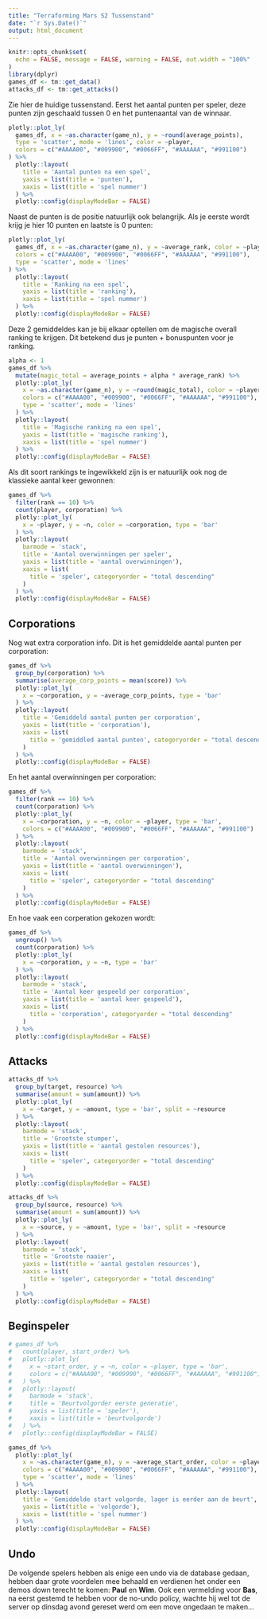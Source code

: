 ```yaml
---
title: "Terraforming Mars S2 Tussenstand"
date: "`r Sys.Date()`"
output: html_document
---
```


```r
knitr::opts_chunk$set(
  echo = FALSE, message = FALSE, warning = FALSE, out.width = "100%"
)
library(dplyr)
games_df <- tm::get_data()
attacks_df <- tm::get_attacks()
```

Zie hier de huidige tussenstand. Eerst het aantal punten per speler, deze punten zijn geschaald tussen 0 en het puntenaantal van de winnaar.

```r
plotly::plot_ly(
  games_df, x = ~as.character(game_n), y = ~round(average_points),
  type = 'scatter', mode = 'lines', color = ~player, 
  colors = c("#AAAA00", "#009900", "#0066FF", "#AAAAAA", "#991100")
) %>%
  plotly::layout(
    title = 'Aantal punten na een spel',
    yaxis = list(title = 'punten'),
    xaxis = list(title = 'spel nummer')
  ) %>%
  plotly::config(displayModeBar = FALSE)
```

Naast de punten is de positie natuurlijk ook belangrijk. Als je eerste wordt krijg je hier 10 punten en laatste is 0 punten:

```r
plotly::plot_ly(
  games_df, x = ~as.character(game_n), y = ~average_rank, color = ~player, 
  colors = c("#AAAA00", "#009900", "#0066FF", "#AAAAAA", "#991100"),
  type = 'scatter', mode = 'lines'
) %>%
  plotly::layout(
    title = 'Ranking na een spel',
    yaxis = list(title = 'ranking'),
    xaxis = list(title = 'spel nummer')
  ) %>%
  plotly::config(displayModeBar = FALSE)
```

Deze 2 gemiddeldes kan je bij elkaar optellen om de magische overall ranking te krijgen. Dit betekend dus je punten + bonuspunten voor je ranking.

```r
alpha <- 1
games_df %>%
  mutate(magic_total = average_points + alpha * average_rank) %>%
  plotly::plot_ly(
    x = ~as.character(game_n), y = ~round(magic_total), color = ~player, 
    colors = c("#AAAA00", "#009900", "#0066FF", "#AAAAAA", "#991100"),
    type = 'scatter', mode = 'lines'
  ) %>%
  plotly::layout(
    title = 'Magische ranking na een spel',
    yaxis = list(title = 'magische ranking'),
    xaxis = list(title = 'spel nummer')
  ) %>%
  plotly::config(displayModeBar = FALSE)
```

Als dit soort rankings te ingewikkeld zijn is er natuurlijk ook nog de klassieke aantal keer gewonnen:

```r
games_df %>%
  filter(rank == 10) %>%
  count(player, corporation) %>%
  plotly::plot_ly(
    x = ~player, y = ~n, color = ~corporation, type = 'bar'
  ) %>%
  plotly::layout(
    barmode = 'stack',
    title = 'Aantal overwinningen per speler',
    yaxis = list(title = 'aantal overwinningen'),
    xaxis = list(
      title = 'speler', categoryorder = "total descending"
    )
  ) %>%
  plotly::config(displayModeBar = FALSE)
```

## Corporations

Nog wat extra corporation info. Dit is het gemiddelde aantal punten per corporation:

```r
games_df %>%
  group_by(corporation) %>%
  summarise(average_corp_points = mean(score)) %>%
  plotly::plot_ly(
    x = ~corporation, y = ~average_corp_points, type = 'bar'
  ) %>%
  plotly::layout(
    title = 'Gemiddeld aantal punten per corporation',
    yaxis = list(title = 'corporation'),
    xaxis = list(
      title = 'gemiddled aantal punten', categoryorder = "total descending"
    )
  ) %>%
  plotly::config(displayModeBar = FALSE)
```

En het aantal overwinningen per corporation:

```r
games_df %>%
  filter(rank == 10) %>%
  count(corporation) %>%
  plotly::plot_ly(
    x = ~corporation, y = ~n, color = ~player, type = 'bar', 
    colors = c("#AAAA00", "#009900", "#0066FF", "#AAAAAA", "#991100")
  ) %>%
  plotly::layout(
    barmode = 'stack',
    title = 'Aantal overwinningen per corporation',
    yaxis = list(title = 'aantal overwinningen'),
    xaxis = list(
      title = 'speler', categoryorder = "total descending"
    )
  ) %>%
  plotly::config(displayModeBar = FALSE)
```

En hoe vaak een corperation gekozen wordt:

```r
games_df %>%
  ungroup() %>%
  count(corporation) %>%
  plotly::plot_ly(
    x = ~corporation, y = ~n, type = 'bar'
  ) %>%
  plotly::layout(
    barmode = 'stack',
    title = 'Aantal keer gespeeld per corporation',
    yaxis = list(title = 'aantal keer gespeeld'),
    xaxis = list(
      title = 'corperation', categoryorder = "total descending"
    )
  ) %>%
  plotly::config(displayModeBar = FALSE)
```

## Attacks

```r
attacks_df %>%
  group_by(target, resource) %>%
  summarise(amount = sum(amount)) %>%
  plotly::plot_ly(
    x = ~target, y = ~amount, type = 'bar', split = ~resource
  ) %>%
  plotly::layout(
    barmode = 'stack',
    title = 'Grootste stumper',
    yaxis = list(title = 'aantal gestolen resources'),
    xaxis = list(
      title = 'speler', categoryorder = "total descending"
    )
  ) %>%
  plotly::config(displayModeBar = FALSE)
```

```r
attacks_df %>%
  group_by(source, resource) %>%
  summarise(amount = sum(amount)) %>%
  plotly::plot_ly(
    x = ~source, y = ~amount, type = 'bar', split = ~resource
  ) %>%
  plotly::layout(
    barmode = 'stack',
    title = 'Grootste naaier',
    yaxis = list(title = 'aantal gestolen resources'),
    xaxis = list(
      title = 'speler', categoryorder = "total descending"
    )
  ) %>%
  plotly::config(displayModeBar = FALSE)
```

## Beginspeler

```r
# games_df %>%
#   count(player, start_order) %>%
#   plotly::plot_ly(
#     x = ~start_order, y = ~n, color = ~player, type = 'bar',
#     colors = c("#AAAA00", "#009900", "#0066FF", "#AAAAAA", "#991100")
#   ) %>%
#   plotly::layout(
#     barmode = 'stack',
#     title = 'Beurtvolgorder eerste generatie',
#     yaxis = list(title = 'speler'),
#     xaxis = list(title = 'beurtvolgorde')
#   ) %>%
#   plotly::config(displayModeBar = FALSE)
```

```r
games_df %>%
  plotly::plot_ly(
    x = ~as.character(game_n), y = ~average_start_order, color = ~player, 
    colors = c("#AAAA00", "#009900", "#0066FF", "#AAAAAA", "#991100"),
    type = 'scatter', mode = 'lines'
  ) %>%
  plotly::layout(
    title = 'Gemiddelde start volgorde, lager is eerder aan de beurt',
    yaxis = list(title = 'volgorde'),
    xaxis = list(title = 'spel nummer')
  ) %>%
  plotly::config(displayModeBar = FALSE)
```

## Undo

De volgende spelers hebben als enige een undo via de database gedaan, hebben daar grote voordelen mee behaald en verdienen het onder een demos down terecht te komen: **Paul** en **Wim**. Ook een vermelding voor **Bas**, na eerst gestemd te hebben voor de no-undo policy, wachte hij wel tot de server op dinsdag avond gereset werd om een move ongedaan te maken...
